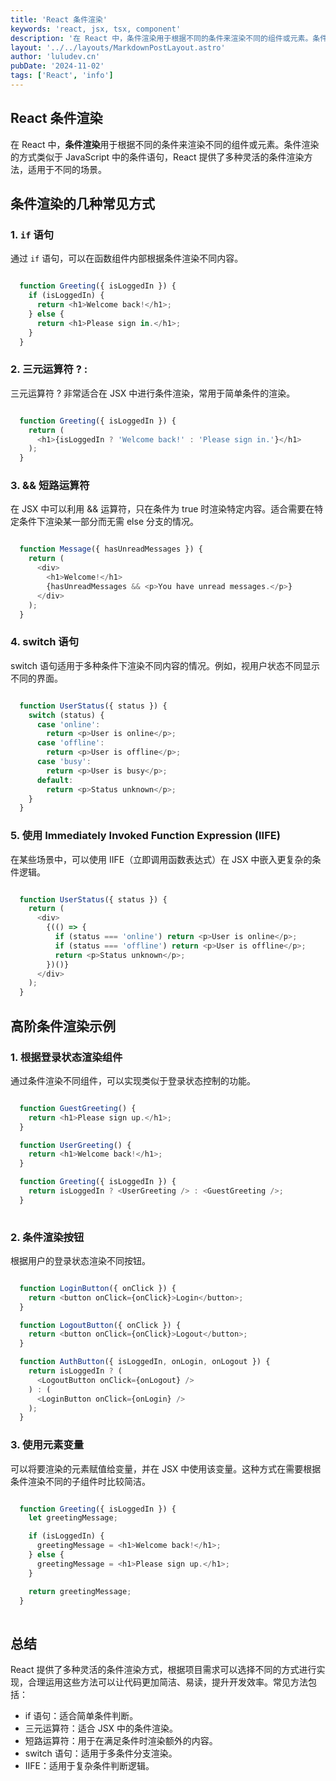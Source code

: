 ```yaml
---
title: 'React 条件渲染'
keywords: 'react, jsx, tsx, component'
description: '在 React 中，条件渲染用于根据不同的条件来渲染不同的组件或元素。条件渲染的方式类似于 JavaScript 中的条件语句，React 提供了多种灵活的条件渲染方法，适用于不同的场景。'
layout: '../../layouts/MarkdownPostLayout.astro'
author: 'luludev.cn'
pubDate: '2024-11-02'
tags: ['React', 'info']
---
```


## React 条件渲染

在 React 中，**条件渲染**用于根据不同的条件来渲染不同的组件或元素。条件渲染的方式类似于 JavaScript 中的条件语句，React 提供了多种灵活的条件渲染方法，适用于不同的场景。

## 条件渲染的几种常见方式

### 1. `if` 语句

通过 `if` 语句，可以在函数组件内部根据条件渲染不同内容。

```javascript

  function Greeting({ isLoggedIn }) {
    if (isLoggedIn) {
      return <h1>Welcome back!</h1>;
    } else {
      return <h1>Please sign in.</h1>;
    }
  }

```

### 2. 三元运算符 ? :
三元运算符 ? 非常适合在 JSX 中进行条件渲染，常用于简单条件的渲染。

```javascript

  function Greeting({ isLoggedIn }) {
    return (
      <h1>{isLoggedIn ? 'Welcome back!' : 'Please sign in.'}</h1>
    );
  }

```
### 3. && 短路运算符
在 JSX 中可以利用 && 运算符，只在条件为 true 时渲染特定内容。适合需要在特定条件下渲染某一部分而无需 else 分支的情况。

```javascript

  function Message({ hasUnreadMessages }) {
    return (
      <div>
        <h1>Welcome!</h1>
        {hasUnreadMessages && <p>You have unread messages.</p>}
      </div>
    );
  }

```
### 4. switch 语句

switch 语句适用于多种条件下渲染不同内容的情况。例如，视用户状态不同显示不同的界面。

```javascript

  function UserStatus({ status }) {
    switch (status) {
      case 'online':
        return <p>User is online</p>;
      case 'offline':
        return <p>User is offline</p>;
      case 'busy':
        return <p>User is busy</p>;
      default:
        return <p>Status unknown</p>;
    }
  }

```
### 5. 使用 Immediately Invoked Function Expression (IIFE)

在某些场景中，可以使用 IIFE（立即调用函数表达式）在 JSX 中嵌入更复杂的条件逻辑。

```javascript

  function UserStatus({ status }) {
    return (
      <div>
        {(() => {
          if (status === 'online') return <p>User is online</p>;
          if (status === 'offline') return <p>User is offline</p>;
          return <p>Status unknown</p>;
        })()}
      </div>
    );
  }

```
## 高阶条件渲染示例

### 1. 根据登录状态渲染组件

通过条件渲染不同组件，可以实现类似于登录状态控制的功能。

```javascript

  function GuestGreeting() {
    return <h1>Please sign up.</h1>;
  }

  function UserGreeting() {
    return <h1>Welcome back!</h1>;
  }

  function Greeting({ isLoggedIn }) {
    return isLoggedIn ? <UserGreeting /> : <GuestGreeting />;
  }
  
```
### 2. 条件渲染按钮

根据用户的登录状态渲染不同按钮。

```javascript

  function LoginButton({ onClick }) {
    return <button onClick={onClick}>Login</button>;
  }

  function LogoutButton({ onClick }) {
    return <button onClick={onClick}>Logout</button>;
  }

  function AuthButton({ isLoggedIn, onLogin, onLogout }) {
    return isLoggedIn ? (
      <LogoutButton onClick={onLogout} />
    ) : (
      <LoginButton onClick={onLogin} />
    );
  }

```
### 3. 使用元素变量

可以将要渲染的元素赋值给变量，并在 JSX 中使用该变量。这种方式在需要根据条件渲染不同的子组件时比较简洁。

```javascript

  function Greeting({ isLoggedIn }) {
    let greetingMessage;

    if (isLoggedIn) {
      greetingMessage = <h1>Welcome back!</h1>;
    } else {
      greetingMessage = <h1>Please sign up.</h1>;
    }

    return greetingMessage;
  }
  
```
## 总结

React 提供了多种灵活的条件渲染方式，根据项目需求可以选择不同的方式进行实现，合理运用这些方法可以让代码更加简洁、易读，提升开发效率。常见方法包括：

- if 语句：适合简单条件判断。
- 三元运算符：适合 JSX 中的条件渲染。
- 短路运算符：用于在满足条件时渲染额外的内容。
- switch 语句：适用于多条件分支渲染。
- IIFE：适用于复杂条件判断逻辑。